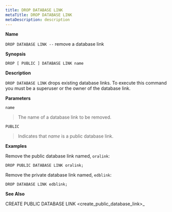 ```yaml
---
title: DROP DATABASE LINK
metaTitle: DROP DATABASE LINK
metaDescription: description
---
```


**Name**

`DROP DATABASE LINK --` remove a database link

**Synopsis**

``` text
DROP [ PUBLIC ] DATABASE LINK name
```

**Description**

`DROP DATABASE LINK` drops existing database links. To execute this
command you must be a superuser or the owner of the database link.

**Parameters**

`name`

> The name of a database link to be removed.

`PUBLIC`

> Indicates that *name* is a public database link.

**Examples**

Remove the public database link named, `oralink`:

``` text
DROP PUBLIC DATABASE LINK oralink;
```

Remove the private database link named, `edblink`:

``` text
DROP DATABASE LINK edblink;
```

**See Also**

<span class="title-ref">CREATE PUBLIC DATABASE LINK
\<create_public_database_link\>_</span>
